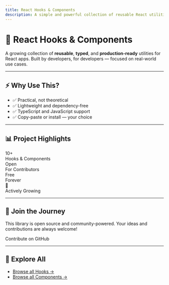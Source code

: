 ```yaml
---
title: React Hooks & Components
description: A simple and powerful collection of reusable React utilities for faster development.
---
```


# 🧩 React Hooks & Components

A growing collection of **reusable**, **typed**, and **production-ready** utilities for React apps. Built by developers, for developers — focused on real-world use cases.

---

## ⚡ Why Use This?

- ✅ Practical, not theoretical
- ✅ Lightweight and dependency-free
- ✅ TypeScript and JavaScript support
- ✅ Copy-paste or install — your choice

---

## 📊 Project Highlights

<div className="grid grid-cols-2 md:grid-cols-4 gap-4 text-center my-6">
  <div className="p-4 border rounded-xl">
    <div className="text-2xl font-bold">10+</div>
    <div className="text-sm">Hooks & Components</div>
  </div>
  <div className="p-4 border rounded-xl">
    <div className="text-2xl font-bold">Open</div>
    <div className="text-sm">For Contributors</div>
  </div>
  <div className="p-4 border rounded-xl">
    <div className="text-2xl font-bold">Free</div>
    <div className="text-sm">Forever</div>
  </div>
  <div className="p-4 border rounded-xl">
    <div className="text-2xl font-bold">🚀</div>
    <div className="text-sm">Actively Growing</div>
  </div>
</div>

---

## 🙌 Join the Journey

This library is open source and community-powered. Your ideas and contributions are always welcome!

<EnvURL env="NEXT_PUBLIC_GITHUB_REPO" base="https://github.com" link>
  Contribute on GitHub
</EnvURL>

---

## 🧭 Explore All

- [Browse all Hooks →](/docs/hooks)
- [Browse all Components →](/docs/components)
